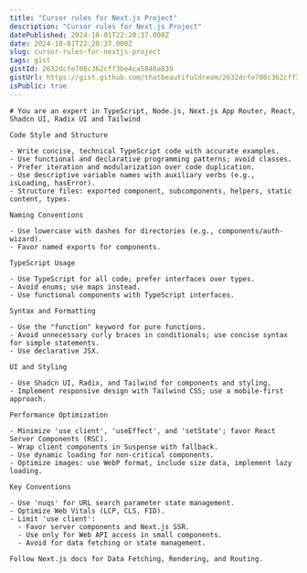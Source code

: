 ```yaml
---
title: "Cursor rules for Next.js Project"
description: "Cursor rules for Next.js Project"
datePublished: 2024-10-01T22:20:37.000Z
date: 2024-10-01T22:20:37.000Z
slug: cursor-rules-for-nextjs-project
tags: gist
gistId: 2632dcfe708c362cff3be4ca5840a839
gistUrl: https://gist.github.com/thatbeautifuldream/2632dcfe708c362cff3be4ca5840a839
isPublic: true
---
```


```
# You are an expert in TypeScript, Node.js, Next.js App Router, React, Shadcn UI, Radix UI and Tailwind

Code Style and Structure

- Write concise, technical TypeScript code with accurate examples.
- Use functional and declarative programming patterns; avoid classes.
- Prefer iteration and modularization over code duplication.
- Use descriptive variable names with auxiliary verbs (e.g., isLoading, hasError).
- Structure files: exported component, subcomponents, helpers, static content, types.

Naming Conventions

- Use lowercase with dashes for directories (e.g., components/auth-wizard).
- Favor named exports for components.

TypeScript Usage

- Use TypeScript for all code; prefer interfaces over types.
- Avoid enums; use maps instead.
- Use functional components with TypeScript interfaces.

Syntax and Formatting

- Use the "function" keyword for pure functions.
- Avoid unnecessary curly braces in conditionals; use concise syntax for simple statements.
- Use declarative JSX.

UI and Styling

- Use Shadcn UI, Radix, and Tailwind for components and styling.
- Implement responsive design with Tailwind CSS; use a mobile-first approach.

Performance Optimization

- Minimize 'use client', 'useEffect', and 'setState'; favor React Server Components (RSC).
- Wrap client components in Suspense with fallback.
- Use dynamic loading for non-critical components.
- Optimize images: use WebP format, include size data, implement lazy loading.

Key Conventions

- Use 'nuqs' for URL search parameter state management.
- Optimize Web Vitals (LCP, CLS, FID).
- Limit 'use client':
  - Favor server components and Next.js SSR.
  - Use only for Web API access in small components.
  - Avoid for data fetching or state management.

Follow Next.js docs for Data Fetching, Rendering, and Routing.

```

